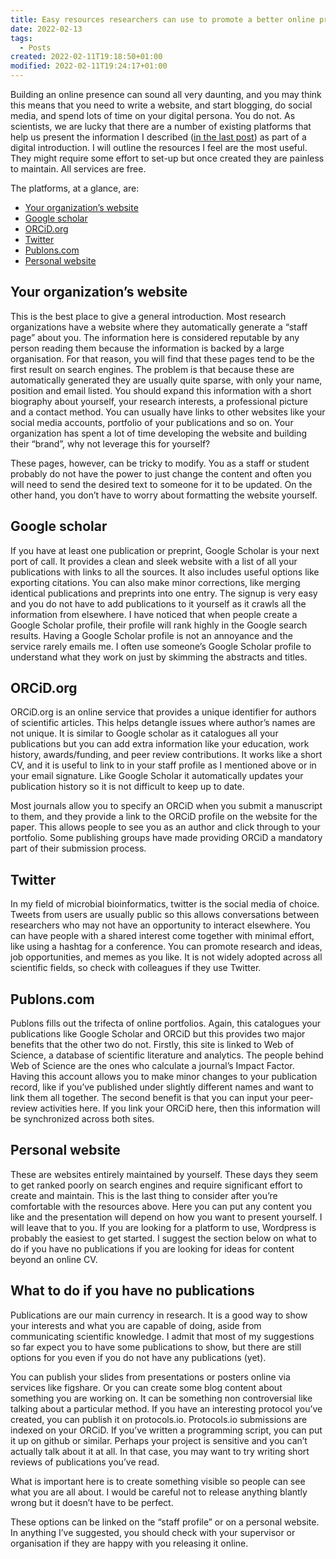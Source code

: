 ```yaml
---
title: Easy resources researchers can use to promote a better online presence
date: 2022-02-13
tags:
  - Posts
created: 2022-02-11T19:18:50+01:00
modified: 2022-02-11T19:24:17+01:00
---
```


Building an online presence can sound all very daunting, and you may think this means that you need to write a website, and start blogging, do social media, and spend lots of time on your digital persona. You do not. As scientists, we are lucky that there are a number of existing platforms that help us present the information I described ([in the last post](/posts/better-online-presence-for-researchers)) as part of a digital introduction. I will outline the resources I feel are the most useful. They might require some effort to set-up but once created they are painless to maintain. All services are free.

The platforms, at a glance, are:

- [Your organization’s website](https://quadram.ac.uk/people/nabil-fareed-alikhan/)
- [Google scholar](https://scholar.google.com/citations?user=BpzrleYAAAAJ&hl=en)
- [ORCiD.org](https://orcid.org/0000-0002-1243-0767)
- [Twitter](https://twitter.com/happy_khan)
- [Publons.com](https://publons.com/researcher/1737725/nabil-fareed-alikhan/)
- [Personal website](https://happykhan.com)

## Your organization’s website

This is the best place to give a general introduction. Most research organizations have a website where they automatically generate a “staff page” about you. The information here is considered reputable by any person reading them because the information is backed by a large organisation. For that reason, you will find that these pages tend to be the first result on search engines. The problem is that because these are automatically generated they are usually quite sparse, with only your name, position and email listed. You should expand this information with a short biography about yourself, your research interests, a professional picture and a contact method. You can usually have links to other websites like your social media accounts, portfolio of your publications and so on. Your organization has spent a lot of time developing the website and building their “brand”, why not leverage this for yourself?

These pages, however, can be tricky to modify. You as a staff or student probably do not have the power to just change the content and often you will need to send the desired text to someone for it to be updated. On the other hand, you don’t have to worry about formatting the website yourself.

## Google scholar

If you have at least one publication or preprint, Google Scholar is your next port of call. It provides a clean and sleek website with a list of all your publications with links to all the sources. It also includes useful options like exporting citations. You can also make minor corrections, like merging identical publications and preprints into one entry. The signup is very easy and you do not have to add publications to it yourself as it crawls all the information from elsewhere. I have noticed that when people create a Google Scholar profile, their profile will rank highly in the Google search results. Having a Google Scholar profile is not an annoyance and the service rarely emails me. I often use someone’s Google Scholar profile to understand what they work on just by skimming the abstracts and titles.

## ORCiD.org

ORCiD.org is an online service that provides a unique identifier for authors of scientific articles. This helps detangle issues where author’s names are not unique. It is similar to Google scholar as it catalogues all your publications but you can add extra information like your education, work history, awards/funding, and peer review contributions. It works like a short CV, and it is useful to link to in your staff profile as I mentioned above or in your email signature. Like Google Scholar it automatically updates your publication history so it is not difficult to keep up to date.

Most journals allow you to specify an ORCiD when you submit a manuscript to them, and they provide a link to the ORCiD profile on the website for the paper. This allows people to see you as an author and click through to your portfolio. Some publishing groups have made providing ORCiD a mandatory part of their submission process.

## Twitter

In my field of microbial bioinformatics, twitter is the social media of choice. Tweets from users are usually public so this allows conversations between researchers who may not have an opportunity to interact elsewhere. You can have people with a shared interest come together with minimal effort, like using a hashtag for a conference. You can promote research and ideas, job opportunities, and memes as you like. It is not widely adopted across all scientific fields, so check with colleagues if they use Twitter.

## Publons.com

Publons fills out the trifecta of online portfolios. Again, this catalogues your publications like Google Scholar and ORCiD but this provides two major benefits that the other two do not. Firstly, this site is linked to Web of Science, a database of scientific literature and analytics. The people behind Web of Science are the ones who calculate a journal’s Impact Factor. Having this account allows you to make minor changes to your publication record, like if you’ve published under slightly different names and want to link them all together. The second benefit is that you can input your peer-review activities here. If you link your ORCiD here, then this information will be synchronized across both sites.

## Personal website

These are websites entirely maintained by yourself. These days they seem to get ranked poorly on search engines and require significant effort to create and maintain. This is the last thing to consider after you’re comfortable with the resources above. Here you can put any content you like and the presentation will depend on how you want to present yourself. I will leave that to you. If you are looking for a platform to use, Wordpress is probably the easiest to get started. I suggest the section below on what to do if you have no publications if you are looking for ideas for content beyond an online CV.

## What to do if you have no publications

Publications are our main currency in research. It is a good way to show your interests and what you are capable of doing, aside from communicating scientific knowledge. I admit that most of my suggestions so far expect you to have some publications to show, but there are still options for you even if you do not have any publications (yet).

You can publish your slides from presentations or posters online via services like figshare. Or you can create some blog content about something you are working on. It can be something non controversial like talking about a particular method. If you have an interesting protocol you’ve created, you can publish it on protocols.io. Protocols.io submissions are indexed on your ORCiD. If you’ve written a programming script, you can put it up on github or similar. Perhaps your project is sensitive and you can’t actually talk about it at all. In that case, you may want to try writing short reviews of publications you’ve read.

What is important here is to create something visible so people can see what you are all about. I would be careful not to release anything blantly wrong but it doesn’t have to be perfect.

These options can be linked on the “staff profile” or on a personal website. In anything I’ve suggested, you should check with your supervisor or organisation if they are happy with you releasing it online.
